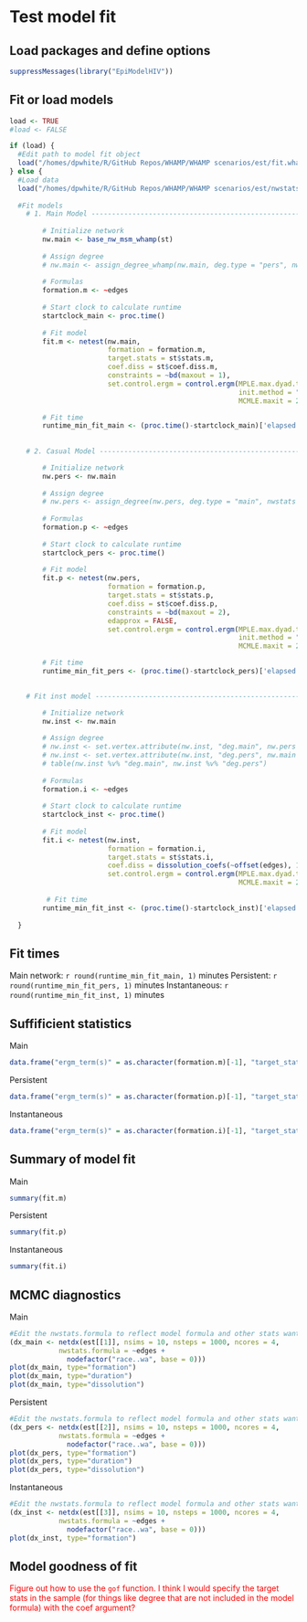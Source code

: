 # Test model fit

## Load packages and define options
```r
suppressMessages(library("EpiModelHIV"))
```

## Fit or load models
```r
load <- TRUE
#load <- FALSE

if (load) {
  #Edit path to model fit object 
  load("/homes/dpwhite/R/GitHub Repos/WHAMP/WHAMP scenarios/est/fit.whamp.rda")
} else {
  #Load data
  load("/homes/dpwhite/R/GitHub Repos/WHAMP/WHAMP scenarios/est/nwstats.whamp.rda")
  
  #Fit models
    # 1. Main Model -----------------------------------------------------------
       
        # Initialize network
        nw.main <- base_nw_msm_whamp(st)
        
        # Assign degree
        # nw.main <- assign_degree_whamp(nw.main, deg.type = "pers", nwstats = st)
        
        # Formulas
        formation.m <- ~edges
        
        # Start clock to calculate runtime
        startclock_main <- proc.time()
        
        # Fit model
        fit.m <- netest(nw.main,
                        formation = formation.m,
                        target.stats = st$stats.m,
                        coef.diss = st$coef.diss.m,
                        constraints = ~bd(maxout = 1),
                        set.control.ergm = control.ergm(MPLE.max.dyad.types = 1e10,
                                                        init.method = "zeros",
                                                        MCMLE.maxit = 250))

        # Fit time
        runtime_min_fit_main <- (proc.time()-startclock_main)['elapsed']/60
        
        
    # 2. Casual Model ---------------------------------------------------------

        # Initialize network
        nw.pers <- nw.main
        
        # Assign degree
        # nw.pers <- assign_degree(nw.pers, deg.type = "main", nwstats = st)
        
        # Formulas
        formation.p <- ~edges 
        
        # Start clock to calculate runtime
        startclock_pers <- proc.time()
        
        # Fit model
        fit.p <- netest(nw.pers,
                        formation = formation.p,
                        target.stats = st$stats.p,
                        coef.diss = st$coef.diss.p,
                        constraints = ~bd(maxout = 2), 
                        edapprox = FALSE,
                        set.control.ergm = control.ergm(MPLE.max.dyad.types = 1e9,
                                                        init.method = "zeros",
                                                        MCMLE.maxit = 250))

        # Fit time
        runtime_min_fit_pers <- (proc.time()-startclock_pers)['elapsed']/60
        

    # Fit inst model ----------------------------------------------------------

        # Initialize network
        nw.inst <- nw.main
        
        # Assign degree
        # nw.inst <- set.vertex.attribute(nw.inst, "deg.main", nw.pers %v% "deg.main")
        # nw.inst <- set.vertex.attribute(nw.inst, "deg.pers", nw.main %v% "deg.pers")
        # table(nw.inst %v% "deg.main", nw.inst %v% "deg.pers")
        
        # Formulas
        formation.i <- ~edges 
        
        # Start clock to calculate runtime
        startclock_inst <- proc.time()
        
        # Fit model
        fit.i <- netest(nw.inst,
                        formation = formation.i,
                        target.stats = st$stats.i,
                        coef.diss = dissolution_coefs(~offset(edges), 1),
                        set.control.ergm = control.ergm(MPLE.max.dyad.types = 1e9,
                                                        MCMLE.maxit = 250))
        
         # Fit time
        runtime_min_fit_inst <- (proc.time()-startclock_inst)['elapsed']/60
        
  }
```

## Fit times
Main network: `r round(runtime_min_fit_main, 1)` minutes
Persistent: `r round(runtime_min_fit_pers, 1)` minutes
Instantaneous: `r round(runtime_min_fit_inst, 1)` minutes

## Suffificient statistics
Main
```r
data.frame("ergm_term(s)" = as.character(formation.m)[-1], "target_stat(s)" = st$stats.m)
```

Persistent
```r
data.frame("ergm_term(s)" = as.character(formation.p)[-1], "target_stat(s)" = st$stats.p)
```

Instantaneous
```r
data.frame("ergm_term(s)" = as.character(formation.i)[-1], "target_stat(s)" = st$stats.i)
```

## Summary of model fit
Main
```r
summary(fit.m)
```

Persistent
```r
summary(fit.p)
```

Instantaneous
```r
summary(fit.i)
```

## MCMC diagnostics
Main
```r
#Edit the nwstats.formula to reflect model formula and other stats want to evaluate
(dx_main <- netdx(est[[1]], nsims = 10, nsteps = 1000, ncores = 4,
            nwstats.formula = ~edges + 
              nodefactor("race..wa", base = 0)))
plot(dx_main, type="formation")
plot(dx_main, type="duration")
plot(dx_main, type="dissolution")
```

Persistent
```r
#Edit the nwstats.formula to reflect model formula and other stats want to evaluate
(dx_pers <- netdx(est[[2]], nsims = 10, nsteps = 1000, ncores = 4,
            nwstats.formula = ~edges + 
              nodefactor("race..wa", base = 0)))
plot(dx_pers, type="formation")
plot(dx_pers, type="duration")
plot(dx_pers, type="dissolution")
```

Instantaneous
```r
#Edit the nwstats.formula to reflect model formula and other stats want to evaluate
(dx_inst <- netdx(est[[3]], nsims = 10, nsteps = 1000, ncores = 4,
            nwstats.formula = ~edges + 
              nodefactor("race..wa", base = 0)))
plot(dx_inst, type="formation")
```

## Model goodness of fit

<span style=color:red>Figure out how to use the `gof` function. I think I would specify the target stats in the sample (for things like degree that are not included in the model formula) with the coef argument?</span>
